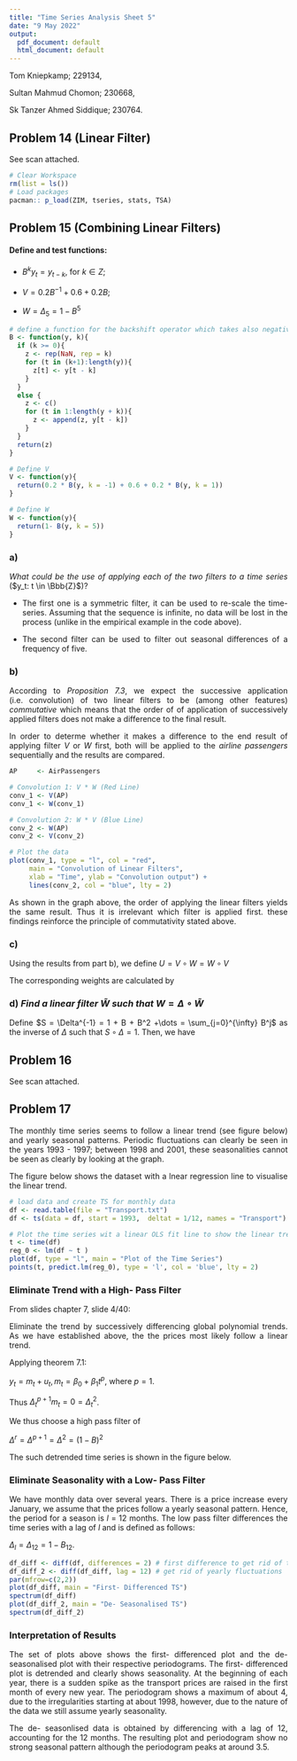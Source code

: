 ```yaml
---
title: "Time Series Analysis Sheet 5"
date: "9 May 2022"
output:
  pdf_document: default
  html_document: default
---
```


Tom Kniepkamp; 229134,

Sultan Mahmud Chomon; 230668,

Sk Tanzer Ahmed Siddique; 230764.

<div style="text-align: justify">

## Problem 14 (Linear Filter)

See scan attached.

```r
# Clear Workspace
rm(list = ls())
# Load packages
pacman:: p_load(ZIM, tseries, stats, TSA)
```


## Problem 15 (Combining Linear Filters)

#### Define and test functions: 

- $B^k{y_t}  = y_{t-k},$ for $k \in Z$;

- $V  = 0.2 B^{-1} + 0.6 + 0.2 B$;

- $W  = \Delta_5 = 1- B^5$


```r
# define a function for the backshift operator which takes also negative values
B <- function(y, k){
  if (k >= 0){
    z <- rep(NaN, rep = k)
    for (t in (k+1):length(y)){
      z[t] <- y[t - k]
    }
  }
  else {
    z <- c()
    for (t in 1:length(y + k)){
      z <- append(z, y[t - k])
    }
  }
  return(z)
}

# Define V
V <- function(y){
  return(0.2 * B(y, k = -1) + 0.6 + 0.2 * B(y, k = 1))
}

# Define W
W <- function(y){
  return(1- B(y, k = 5))
}
```


### a)

*What could be the use of applying each of the two filters to a time series* ($y_t: t \in \Bbb{Z}$)?

- The first one is a symmetric filter, it can be used to re-scale the time- series. Assuming that the sequence is infinite, no data will be lost in the process (unlike in the empirical example in the code above). 

- The second filter can be used to filter out seasonal differences of a frequency of five. 

### b) 

According to *Proposition 7.3*, we expect the successive application (i.e. convolution) of two linear filters
to be (among other features) *commutative* which means that the order of of application of
successively applied filters does not make a difference to the final result.

In order to determe whether it makes a difference to the end result of applying filter
$V$ or $W$ first, both will be applied to the *airline passengers* sequentially and the results are compared. 

```r
AP     <- AirPassengers

# Convolution 1: V * W (Red Line)
conv_1 <- V(AP)
conv_1 <- W(conv_1)

# Convolution 2: W * V (Blue Line)
conv_2 <- W(AP)
conv_2 <- V(conv_2)

# Plot the data 
plot(conv_1, type = "l", col = "red",
     main = "Convolution of Linear Filters",
     xlab = "Time", ylab = "Convolution output") + 
     lines(conv_2, col = "blue", lty = 2)
```

As shown in the graph above, the order of applying the linear filters yields the
same result. Thus it is irrelevant which filter is applied first. these findings 
reinforce the principle of commutativity stated above. 

### c)

Using the results from part b), we define $U = V \circ W = W \circ V$

The corresponding weights are calculated by

\begin{align}
u_k = \sum_{\forall j} v_j w_{k-j} 
\end{align}

### d) *Find a linear filter * $\tilde{W}$ *such that* $W = \Delta \circ \tilde{W}$ 

Define 
$S = \Delta^{-1} = 1 + B + B^2 +\dots = \sum_{j=0}^{\infty} B^j$ as the inverse of 
$\Delta$ such that 
$S \circ \Delta = 1$. Then, we have 

\begin{align}
 W  & = \Delta \circ \tilde{W}\\
 \therefore S \circ W &  = S \circ \Delta \circ \tilde{W}\\
 = S \circ W &  = \tilde{W}\\
 = \tilde{W} & =  (\sum_{j=0}^{\infty} B^j) \circ (1- B^5)
\end{align}

## Problem 16

See scan attached. 

## Problem 17 

The monthly time series seems to follow a linear trend (see figure below) and yearly seasonal patterns.
Periodic fluctuations can clearly be seen in the years 1993 - 1997; between 1998 and 2001, these seasonalities cannot be seen as clearly by looking at the graph. 

The figure below shows the dataset with a lnear regression line to visualise the linear trend. 

```r
# load data and create TS for monthly data
df <- read.table(file = "Transport.txt")
df <- ts(data = df, start = 1993,  deltat = 1/12, names = "Transport")

# Plot the time series wit a linear OLS fit line to show the linear trend. 
t <- time(df) 
reg_0 <- lm(df ~ t )
plot(df, type = "l", main = "Plot of the Time Series")
points(t, predict.lm(reg_0), type = 'l', col = 'blue', lty = 2)
```

### Eliminate Trend with a High- Pass Filter

From slides chapter 7, slide 4/40: 

Eliminate the trend by successively differencing global polynomial trends. 
As we have established above, the the prices most likely follow a linear trend. 

Applying theorem 7.1: 

$y_t = m_t + u_t,\, m_t = \beta_0 + \beta_1t^p$, where $p = 1$. 

Thus $\Delta^{p+1}_t m_t = 0 = \Delta_t^2$.

We thus choose a high pass filter of 


$\Delta^r = \Delta^{p+1} = \Delta^2 = (1- B)^2$

The such detrended time series is shown in the figure below. 

### Eliminate Seasonality with a Low- Pass Filter

We have monthly data over several years. There is a price increase every January,
we assume that the prices follow a yearly seasonal pattern. Hence, the period for a
season is $l = 12$ months. The low pass filter differences the time series with 
a lag of $l$ and is defined as follows: 

$\Delta_l = \Delta_{12}= 1- B_{12}$. 

```r
df_diff <- diff(df, differences = 2) # first difference to get rid of trend
df_diff_2 <- diff(df_diff, lag = 12) # get rid of yearly fluctuations
par(mfrow=c(2,2))
plot(df_diff, main = "First- Differenced TS")
spectrum(df_diff)
plot(df_diff_2, main = "De- Seasonalised TS")
spectrum(df_diff_2)
```

### Interpretation of Results

The set of plots above shows the first- differenced plot and the de- seasonalised plot
with their respective periodograms. The first- differenced plot is detrended and clearly
shows seasonality. At the beginning of each year, there is a sudden spike as the transport 
prices are raised in the first month of every new year. The periodogram shows a 
maximum of about 4, due to the irregularities starting at about 1998, however, due
to the nature of the data we still assume yearly seasonality.

The de- seasonlised data is obtained by differencing with a lag of 12, 
accounting for the 12 months. The resulting plot and periodogram show no strong
seasonal pattern although the periodogram peaks at around 3.5.  











